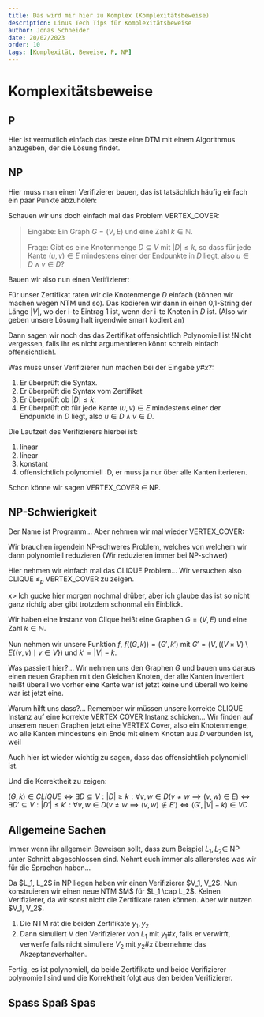 ```yaml
---
title: Das wird mir hier zu Komplex (Komplexitätsbeweise)
description: Linus Tech Tips für Komplexitätsbeweise
author: Jonas Schneider
date: 20/02/2023
order: 10
tags: [Komplexität, Beweise, P, NP]
---
```


# Komplexitätsbeweise

## P

Hier ist vermutlich einfach das beste eine DTM mit einem Algorithmus anzugeben, der die Lösung findet.

## NP

Hier muss man einen Verifizierer bauen, das ist tatsächlich häufig einfach ein paar Punkte abzuholen:

Schauen wir uns doch einfach mal das Problem VERTEX_COVER:

> Eingabe: Ein Graph $G = (V, E)$ und eine Zahl $k \in \mathbb{N}$.
>
> Frage: Gibt es eine Knotenmenge $D \subseteq V$ mit $|D| \le k$, so dass für jede Kante $(u, v) \in E$ mindestens einer der Endpunkte in $D$ liegt, also $u \in D \land v \in D$?

<Spoiler>

Bauen wir also nun einen Verifizierer:

Für unser Zertifikat raten wir die Knotenmenge $D$ einfach (können wir machen wegen NTM und so). Das kodieren wir dann in einen 0,1-String der Länge $|V|$, wo der i-te Eintrag 1 ist, wenn der i-te Knoten in $D$ ist.
(Also wir geben unsere Lösung halt irgendwie smart kodiert an)

Dann sagen wir noch das das Zertifikat offensichtlich Polynomiell ist !Nicht vergessen, falls ihr es nicht argumentieren könnt schreib einfach offensichtlich!.

Was muss unser Verifizierer nun machen bei der Eingabe $y\#x$?:

1. Er überprüft die Syntax.
2. Er überprüft die Syntax vom Zertifikat
3. Er überprüft ob $|D| \le k$.
4. Er überprüft ob für jede Kante $(u, v) \in E$ mindestens einer der Endpunkte in $D$ liegt, also $u \in D \land v \in D$.

Die Laufzeit des Verifizierers hierbei ist:

1. linear
2. linear
3. konstant
4. offensichtlich polynomiell :D, er muss ja nur über alle Kanten iterieren.

Schon könne wir sagen VERTEX_COVER $\in$ NP.

</Spoiler>

## NP-Schwierigkeit

Der Name ist Programm... Aber nehmen wir mal wieder VERTEX_COVER:

Wir brauchen irgendein NP-schweres Problem, welches von welchem wir dann polynomiell reduzieren (Wir reduzieren immer bei NP-schwer)

Hier nehmen wir einfach mal das CLIQUE Problem... Wir versuchen also CLIQUE $\le_p$ VERTEX_COVER zu zeigen.

<Spoiler>

x> Ich gucke hier morgen nochmal drüber, aber ich glaube das ist so nicht ganz richtig aber gibt trotzdem schonmal ein Einblick.

Wir haben eine Instanz von Clique heißt eine Graphen $G=(V,E)$ und eine Zahl $k \in \mathbb{N}$.

Nun nehmen wir unsere Funktion $f$, $f((G,k))= (G', k')$ mit $G'=(V, ((V \times V) \setminus E \{ (v,v) \mid v \in V \})$ und $k'= |V| - k$.

Was passiert hier?... Wir nehmen uns den Graphen $G$ und bauen uns daraus einen neuen Graphen mit den Gleichen Knoten, der alle Kanten invertiert heißt überall wo vorher eine Kante war ist jetzt keine und überall wo keine war ist jetzt eine.

Warum hilft uns dass?... Remember wir müssen unsere korrekte CLIQUE Instanz auf eine korrekte VERTEX COVER Instanz schicken... Wir finden auf unserem neuen Graphen jetzt eine VERTEX Cover, also ein Knotenmenge, wo alle Kanten mindestens ein Ende mit einem Knoten aus $D$ verbunden ist, weil

Auch hier ist wieder wichtig zu sagen, dass das offensichtlich polynomiell ist.

Und die Korrektheit zu zeigen:

$(G, k) \in CLIQUE \iff \exists D \subseteq V: |D| \ge k: \forall v,w \in D (v \neq w \implies (v,w) \in E) \iff \exists D' \subseteq V: |D'| \le k': \forall v,w \in D (v \neq w \implies (v,w) \notin E') \iff (G', |V|-k) \in VC$

</Spoiler>

## Allgemeine Sachen

Immer wenn ihr allgemein Beweisen sollt, dass zum Beispiel $L_1, L_2 \in$ NP unter Schnitt abgeschlossen sind. Nehmt euch immer als allererstes was wir für die Sprachen haben...

<Spoiler>
  Da $L_1, L_2$ in NP liegen haben wir einen Verifizierer $V_1, V_2$. Nun konstruieren wir einen neue NTM $M$ für $L_1 \cap L_2$. Keinen Verifizierer, da wir sonst nicht die Zertifikate raten können. Aber wir nutzen $V_1, V_2$.

1. Die NTM rät die beiden Zertifikate $y_1, y_2$
2. Dann simuliert V den Verifizierer von $L_1$ mit $y_1\#x$, falls er verwirft, verwerfe falls nicht simuliere $V_2$ mit $y_2\#x$ übernehme das Akzeptansverhalten.

Fertig, es ist polynomiell, da beide Zertifikate und beide Verifizierer polynomiell sind und die Korrektheit folgt aus den beiden Verifizierer.

</Spoiler>

## Spass Spaß Spas

<RossmanithQuiz></RossmanithQuiz>
